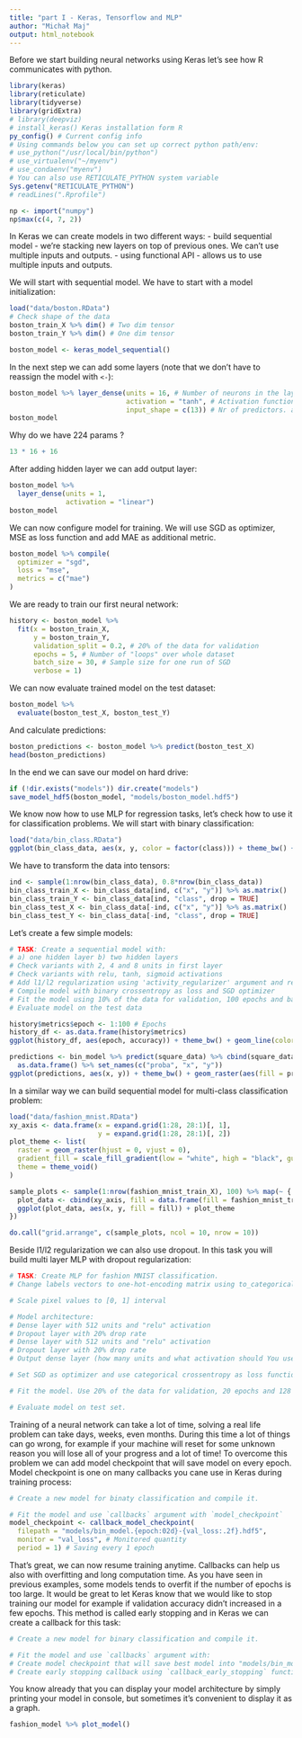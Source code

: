 ```yaml
---
title: "part I - Keras, Tensorflow and MLP"
author: "Michał Maj"
output: html_notebook
---
```


Before we start building neural networks using Keras let's see how R communicates with python.

```r
library(keras)
library(reticulate)
library(tidyverse)
library(gridExtra)
# library(deepviz)
# install_keras() Keras installation form R
py_config() # Current config info
# Using commands below you can set up correct python path/env:
# use_python("/usr/local/bin/python")
# use_virtualenv("~/myenv")
# use_condaenv("myenv")
# You can also use RETICULATE_PYTHON system variable
Sys.getenv("RETICULATE_PYTHON")
# readLines(".Rprofile")
```

```r
np <- import("numpy")
np$max(c(4, 7, 2))
```

In Keras we can create models in two different ways:
- build sequential model - we're stacking new layers on top of previous ones. We can't use multiple inputs and outputs.
- using functional API - allows us to use multiple inputs and outputs.

We will start with sequential model. We have to start with a model initialization:

```r
load("data/boston.RData")
# Check shape of the data
boston_train_X %>% dim() # Two dim tensor
boston_train_Y %>% dim() # One dim tensor

boston_model <- keras_model_sequential()
```

In the next step we can add some layers (note that we don't have to reassign the model with `<-`):

```r
boston_model %>% layer_dense(units = 16, # Number of neurons in the layer
                             activation = "tanh", # Activation function
                             input_shape = c(13)) # Nr of predictors. always in first layer!
boston_model
```

Why do we have 224 params ?

```r
13 * 16 + 16
```

After adding hidden layer we can add output layer:

```r
boston_model %>%
  layer_dense(units = 1,
              activation = "linear")
boston_model
```

We can now configure model for training. We will use SGD as optimizer, MSE as loss function and add MAE as additional metric.

```r
boston_model %>% compile(
  optimizer = "sgd",
  loss = "mse",
  metrics = c("mae")
)
```

We are ready to train our first neural network:

```r
history <- boston_model %>%
  fit(x = boston_train_X,
      y = boston_train_Y,
      validation_split = 0.2, # 20% of the data for validation
      epochs = 5, # Number of "loops" over whole dataset
      batch_size = 30, # Sample size for one run of SGD
      verbose = 1)
```

We can now evaluate trained model on the test dataset:

```r
boston_model %>%
  evaluate(boston_test_X, boston_test_Y)
```

And calculate predictions:

```r
boston_predictions <- boston_model %>% predict(boston_test_X)
head(boston_predictions)
```

In the end we can save our model on hard drive:

```r
if (!dir.exists("models")) dir.create("models")
save_model_hdf5(boston_model, "models/boston_model.hdf5")
```

We know now how to use MLP for regression tasks, let's check how to use it for classification problems. We will start with binary classification:

```r
load("data/bin_class.RData")
ggplot(bin_class_data, aes(x, y, color = factor(class))) + theme_bw() + geom_point()
```

We have to transform the data into tensors:

```r
ind <- sample(1:nrow(bin_class_data), 0.8*nrow(bin_class_data))
bin_class_train_X <- bin_class_data[ind, c("x", "y")] %>% as.matrix()
bin_class_train_Y <- bin_class_data[ind, "class", drop = TRUE]
bin_class_test_X <- bin_class_data[-ind, c("x", "y")] %>% as.matrix()
bin_class_test_Y <- bin_class_data[-ind, "class", drop = TRUE]
```

Let's create a few simple models:

```r
# TASK: Create a sequential model with:
# a) one hidden layer b) two hidden layers
# Check variants with 2, 4 and 8 units in first layer
# Check variants with relu, tanh, sigmoid activations
# Add l1/l2 regularization using 'activity_regularizer' argument and regularizer_l1/2() functions
# Compile model with binary crossentropy as loss and SGD optimizer
# Fit the model using 10% of the data for validation, 100 epochs and batch_size of 100. Save runs to 'history' object. Use 'verbose' = 0.
# Evaluate model on the test data

history$metrics$epoch <- 1:100 # Epochs
history_df <- as.data.frame(history$metrics)
ggplot(history_df, aes(epoch, accuracy)) + theme_bw() + geom_line(color = "red") + geom_line(aes(y = val_accuracy), color = "blue")
```

```r
predictions <- bin_model %>% predict(square_data) %>% cbind(square_data) %>%
  as.data.frame() %>% set_names(c("proba", "x", "y"))
ggplot(predictions, aes(x, y)) + theme_bw() + geom_raster(aes(fill = proba)) + geom_contour(colour = "white", aes(z = proba)) + scale_fill_gradient(low = "red", high = "blue") + geom_point(data = bin_class_data, aes(x, y, color = factor(class)))
```

In a similar way we can build sequential model for multi-class classification problem:

```r
load("data/fashion_mnist.RData")
xy_axis <- data.frame(x = expand.grid(1:28, 28:1)[, 1],
                      y = expand.grid(1:28, 28:1)[, 2])
plot_theme <- list(
  raster = geom_raster(hjust = 0, vjust = 0),
  gradient_fill = scale_fill_gradient(low = "white", high = "black", guide = FALSE),
  theme = theme_void()
)

sample_plots <- sample(1:nrow(fashion_mnist_train_X), 100) %>% map(~ {
  plot_data <- cbind(xy_axis, fill = data.frame(fill = fashion_mnist_train_X[.x, ]))
  ggplot(plot_data, aes(x, y, fill = fill)) + plot_theme
})

do.call("grid.arrange", c(sample_plots, ncol = 10, nrow = 10))
```

Beside l1/l2 regularization we can also use dropout. In this task you will build multi layer MLP with dropout regularization:

```r
# TASK: Create MLP for fashion MNIST classification.
# Change labels vectors to one-hot-encoding matrix using to_categorical() function

# Scale pixel values to [0, 1] interval

# Model architecture:
# Dense layer with 512 units and "relu" activation
# Dropout layer with 20% drop rate
# Dense layer with 512 units and "relu" activation
# Dropout layer with 20% drop rate
# Output dense layer (how many units and what activation should You use?)

# Set SGD as optimizer and use categorical crossentropy as loss function. Use accuracy as additional metric.

# Fit the model. Use 20% of the data for validation, 20 epochs and 128 samples for batch size.

# Evaluate model on test set.
```

Training of a neural network can take a lot of time, solving a real life problem can take days, weeks, even months. During this time a lot of things can go wrong, for example if your machine will reset for some unknown reason you will lose all of your progress and a lot of time! To overcome this problem we can add model checkpoint that will save model on every epoch. Model checkpoint is one on many callbacks you cane use in Keras during training process:

```r
# Create a new model for binaty classification and compile it.

# Fit the model and use `callbacks` argument with `model_checkpoint`
model_checkpoint <- callback_model_checkpoint(
  filepath = "models/bin_model.{epoch:02d}-{val_loss:.2f}.hdf5",
  monitor = "val_loss", # Monitored quantity
  period = 1) # Saving every 1 epoch
```

That's great, we can now resume training anytime. Callbacks can help us also with overfitting and long computation time. As you have seen in previous examples, some models tends to overfit if the number of epochs is too large. It would be great to let Keras know that we would like to stop training our model for example if validation accuracy didn't increased in a few epochs. This method is called early stopping and in Keras we can create a callback for this task:

```r
# Create a new model for binary classification and compile it.

# Fit the model and use `callbacks` argument with:
# Create model checkpoint that will save best model into "models/bin_model.best.hdf5". Use validation accuracy as monitored quantity. Set `save_best_only` argument to TRUE to save only the model with best weights.
# Create early stopping callback using `callback_early_stopping` function. Set the same monitor as in model checkpoint and set `patience` to 3 epochs.

```

You know already that you can display your model architecture by simply printing your model in console, but sometimes it's convenient to display it as a graph.

```r
fashion_model %>% plot_model()
```
